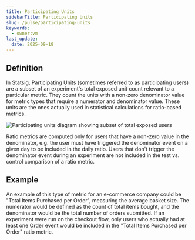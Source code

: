 ```yaml
---
title: Participating Units
sidebarTitle: Participating Units
slug: /pulse/participating-units
keywords:
  - owner:vm
last_update:
  date: 2025-09-18
---
```


## Definition

In Statsig, Participating Units (sometimes referred to as participating users) are a subset of an experiment's total exposed unit count relevant to a particular metric. They count the units with a non-zero denominator value for metric types that require a numerator and denominator value. These units are the ones actually used in statistical calculations for ratio-based metrics.

![Participating units diagram showing subset of total exposed users](/images/experiments/participating_units.png)

Ratio metrics are computed only for users that have a non-zero value in the denominator, e.g. the user must have triggered the denominator event on a given day to be included in the daily ratio. Users that don't trigger the denominator event during an experiment are not included in the test vs. control comparison of a ratio metric.

## Example

An example of this type of metric for an e-commerce company could be "Total Items Purchased per Order", measuring the average basket size. The numerator would be defined as the count of total items bought, and the denominator would be the total number of orders submitted. If an experiment were run on the checkout flow, only users who actually had at least one Order event would be included in the "Total Items Purchased per Order" ratio metric.
